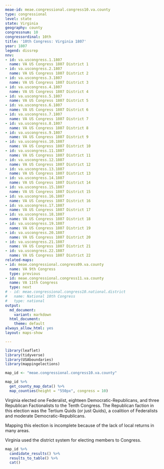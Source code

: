 ```yaml
---
meae-id: meae.congressional.congress10.va.county
type: congressional
level: state
state: Virginia
geography: county
congressnum: 10
congressordinal: 10th
title: '10th Congress: Virginia 1807'
year: 1807
legend: dissrep
nnv:
- id: va.uscongress.1.1807
  name: VA US Congress 1807 District 1
- id: va.uscongress.2.1807
  name: VA US Congress 1807 District 2
- id: va.uscongress.3.1807
  name: VA US Congress 1807 District 3
- id: va.uscongress.4.1807
  name: VA US Congress 1807 District 4
- id: va.uscongress.5.1807
  name: VA US Congress 1807 District 5
- id: va.uscongress.6.1807
  name: VA US Congress 1807 District 6
- id: va.uscongress.7.1807
  name: VA US Congress 1807 District 7
- id: va.uscongress.8.1807
  name: VA US Congress 1807 District 8
- id: va.uscongress.9.1807
  name: VA US Congress 1807 District 9
- id: va.uscongress.10.1807
  name: VA US Congress 1807 District 10
- id: va.uscongress.11.1807
  name: VA US Congress 1807 District 11
- id: va.uscongress.12.1807
  name: VA US Congress 1807 District 12
- id: va.uscongress.13.1807
  name: VA US Congress 1807 District 13
- id: va.uscongress.14.1807
  name: VA US Congress 1807 District 14
- id: va.uscongress.15.1807
  name: VA US Congress 1807 District 15
- id: va.uscongress.16.1807
  name: VA US Congress 1807 District 16
- id: va.uscongress.17.1807
  name: VA US Congress 1807 District 17
- id: va.uscongress.18.1807
  name: VA US Congress 1807 District 18
- id: va.uscongress.19.1807
  name: VA US Congress 1807 District 19
- id: va.uscongress.20.1807
  name: VA US Congress 1807 District 20
- id: va.uscongress.21.1807
  name: VA US Congress 1807 District 21
- id: va.uscongress.22.1807
  name: VA US Congress 1807 District 22
related-maps:
- id: meae.congressional.congress09.va.county
  name: VA 9th Congress
  type: previous
- id: meae.congressional.congress11.va.county
  name: VA 11th Congress
  type: next
# - id: meae.congressional.congress10.national.district
#   name: National 10th Congress
#   type: national
output:
  md_document:
    variant: markdown
  html_document:
    theme: default
always_allow_html: yes
layout: maps-show

---
```


```r
library(leaflet)
library(tidyverse)
library(USAboundaries)
library(mappingelections)

map_id <- "meae.congressional.congress10.va.county"
```

<div class="map">

```r
map_id %>%
  get_county_map_data() %>%
  map_counties(height = "550px", congress = 10)
```

</div>

Virginia elected one Federalist, eighteen Democratic-Republicans, and three Republican Factionalists to the Tenth Congress. The Republican faction in this election was the Tertium Quids (or just Quids), a coalition of Federalists and moderate Democratic-Republicans.

Mapping this election is incomplete because of the lack of local returns in many areas.

Virginia used the district system for electing members to Congress.

<div class="results-table">

```r
map_id %>%
  candidate_results() %>%
  results_to_table() %>%
  cat()
```

</div>
